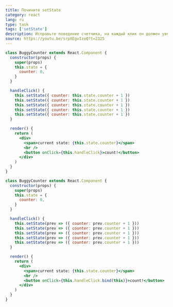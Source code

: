 ```yaml
---
title: Почините setState
category: react
lang: ru
type: task
tags: ['setState']
description: Исправьте поведение счетчика, на каждый клик он должен увеличивать state на 5
source: https://youtu.be/srpXEgvIzoQ?t=2325
---
```


```jsx example
class BuggyCounter extends React.Component {
  constructor(props) {
    super(props)
    this.state = {
      counter: 0,
    }
  }

  handleClick() {
    this.setState({ counter: this.state.counter + 1 })
    this.setState({ counter: this.state.counter + 1 })
    this.setState({ counter: this.state.counter + 1 })
    this.setState({ counter: this.state.counter + 1 })
    this.setState({ counter: this.state.counter + 1 })
  }

  render() {
    return (
      <div>
        <span>current state: {this.state.counter}</span>
        <br />
        <button onClick={this.handleClick}>count!</button>
      </div>
    )
  }
}
```

```jsx answer
class BuggyCounter extends React.Component {
  constructor(props) {
    super(props)
    this.state = {
      counter: 0,
    }
  }

  handleClick() {
    this.setState(prev => ({ counter: prev.counter + 1 }))
    this.setState(prev => ({ counter: prev.counter + 1 }))
    this.setState(prev => ({ counter: prev.counter + 1 }))
    this.setState(prev => ({ counter: prev.counter + 1 }))
    this.setState(prev => ({ counter: prev.counter + 1 }))
  }

  render() {
    return (
      <div>
        <span>current state: {this.state.counter}</span>
        <br />
        <button onClick={this.handleClick.bind(this)}>count!</button>
      </div>
    )
  }
}
```
